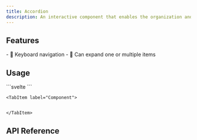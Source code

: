 ```yaml
---
title: Accordion
description: An interactive component that enables the organization and navigation of content by allowing users to expand and collapse sections.
---
```


<Preview client:load />

## Features

<Features>
- 🎹 Keyboard navigation
- 🍃 Can expand one or multiple items
</Features>

## Usage

<Tabs>
	<TabItem label="Builder">
```svelte
<script lang="ts">
	import { Accordion } from "melt/builders";

	const accordion = new Accordion();
</script>
```
	</TabItem>

	<TabItem label="Component">
```svelte

```
	</TabItem>
</Tabs>

## API Reference

<ApiTable entry="Accordion" />
